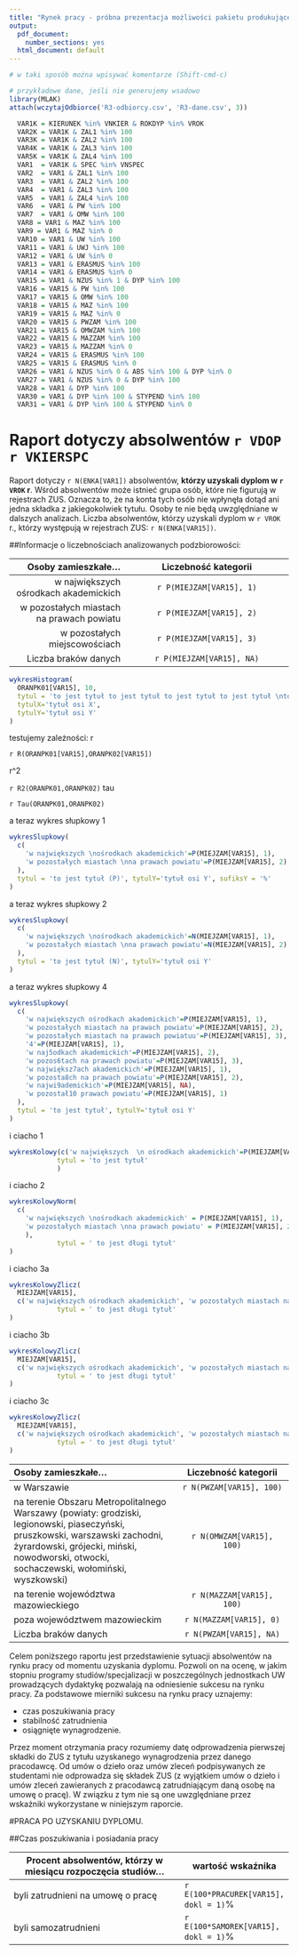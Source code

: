 ```yaml
---
title: "Rynek pracy - próbna prezentacja możliwości pakietu produkującego raporty automatyczne"
output:
  pdf_document:
    number_sections: yes
  html_document: default
---
```


```r
# w taki sposób można wpisywać komentarze (Shift-cmd-c)
```

```r
# przykładowe dane, jeśli nie generujemy wsadowo
library(MLAK)
attach(wczytajOdbiorce('R3-odbiorcy.csv', 'R3-dane.csv', 3))

  VAR1K	= KIERUNEK %in% VNKIER & ROKDYP %in% VROK
  VAR2K	= VAR1K & ZAL1 %in% 100 
  VAR3K = VAR1K & ZAL2 %in% 100 
  VAR4K = VAR1K & ZAL3 %in% 100 
  VAR5K = VAR1K & ZAL4 %in% 100 
  VAR1  = VAR1K & SPEC %in% VNSPEC
  VAR2	= VAR1 & ZAL1 %in% 100
  VAR3  = VAR1 & ZAL2 %in% 100
  VAR4  = VAR1 & ZAL3 %in% 100
  VAR5  = VAR1 & ZAL4 %in% 100
  VAR6	= VAR1 & PW %in% 100
  VAR7	= VAR1 & OMW %in% 100
  VAR8 = VAR1 & MAZ %in% 100
  VAR9 = VAR1 & MAZ %in% 0
  VAR10 = VAR1 & UW %in% 100
  VAR11 = VAR1 & UWJ %in% 100
  VAR12 = VAR1 & UW %in% 0
  VAR13 = VAR1 & ERASMUS %in% 100
  VAR14 = VAR1 & ERASMUS %in% 0
  VAR15 = VAR1 & NZUS %in% 1 & DYP %in% 100
  VAR16 = VAR15 & PW %in% 100
  VAR17 = VAR15 & OMW %in% 100
  VAR18 = VAR15 & MAZ %in% 100
  VAR19 = VAR15 & MAZ %in% 0
  VAR20 = VAR15 & PWZAM %in% 100
  VAR21 = VAR15 & OMWZAM %in% 100
  VAR22 = VAR15 & MAZZAM %in% 100
  VAR23 = VAR15 & MAZZAM %in% 0
  VAR24 = VAR15 & ERASMUS %in% 100
  VAR25 = VAR15 & ERASMUS %in% 0
  VAR26 = VAR1 & NZUS %in% 0 & ABS %in% 100 & DYP %in% 0
  VAR27 = VAR1 & NZUS %in% 0 & DYP %in% 100
  VAR28 = VAR1 & DYP %in% 100
  VAR30 = VAR1 & DYP %in% 100 & STYPEND %in% 100
  VAR31 = VAR1 & DYP %in% 100 & STYPEND %in% 0
```

# Raport dotyczy absolwentów `r VDOP` `r VKIERSPC`

Raport dotyczy `r N(ENKA[VAR1])` absolwentów, **którzy uzyskali dyplom w `r VROK` r**.
Wśród absolwentów może istnieć grupa osób, które nie figurują w rejestrach ZUS. Oznacza to, że na konta tych osób nie wpłynęła dotąd ani jedna składka z jakiegokolwiek tytułu. Osoby te nie będą uwzględniane w dalszych analizach. Liczba absolwentów, którzy uzyskali dyplom w `r VROK` r., którzy występują w rejestrach ZUS: `r N(ENKA[VAR15])`.

##Informacje o liczebnościach analizowanych podzbiorowości:

Osoby zamieszkałe...                      | Liczebność kategorii
------------------------------------------:|:----------------------------------------------------------:
w największych ośrodkach akademickich	    | `r P(MIEJZAM[VAR15], 1)` 
w pozostałych miastach na prawach powiatu	| `r P(MIEJZAM[VAR15], 2)`
w pozostałych miejscowościach	            | `r P(MIEJZAM[VAR15], 3)`
Liczba braków danych                      | `r P(MIEJZAM[VAR15], NA)`


```r
wykresHistogram(
  ORANPK01[VAR15], 10,
  tytul = 'to jest tytuł to jest tytuł to jest tytuł to jest tytuł \nto jest tytuł to jest tytuł to jest tytuł to jest tytuł to jest tytuł', 
  tytulX='tytuł osi X', 
  tytulY='tytuł osi Y'
)
```

testujemy zależności:
r

`r R(ORANPK01[VAR15],ORANPK02[VAR15])`

r^2

`r R2(ORANPK01,ORANPK02)`
tau

`r Tau(ORANPK01,ORANPK02)`

a teraz wykres słupkowy 1

```r

wykresSlupkowy(
  c(
    'w największych \nośrodkach akademickich'=P(MIEJZAM[VAR15], 1), 
    'w pozostałych miastach \nna prawach powiatu'=P(MIEJZAM[VAR15], 2)
  ),
  tytul = 'to jest tytuł (P)', tytulY='tytuł osi Y', sufiksY = '%'
)
```

a teraz wykres słupkowy 2

```r
wykresSlupkowy(
  c(
    'w największych \nośrodkach akademickich'=N(MIEJZAM[VAR15], 1), 
    'w pozostałych miastach \nna prawach powiatu'=N(MIEJZAM[VAR15], 2)
  ),
  tytul = 'to jest tytuł (N)', tytulY='tytuł osi Y'
)
```

a teraz wykres słupkowy 4

```r
wykresSlupkowy(
  c(
    'w największych ośrodkach akademickich'=P(MIEJZAM[VAR15], 1), 
    'w pozostałych miastach na prawach powiatu'=P(MIEJZAM[VAR15], 2),
    'w pozostałych miastach na prawach powiatuu'=P(MIEJZAM[VAR15], 3), 
    '4'=P(MIEJZAM[VAR15], 1),
    'w naj5odkach akademickich'=P(MIEJZAM[VAR15], 2), 
    'w pozos6tach na prawach powiatu'=P(MIEJZAM[VAR15], 3),
    'w największ7ach akademickich'=P(MIEJZAM[VAR15], 1), 
    'w pozosta8ch na prawach powiatu'=P(MIEJZAM[VAR15], 2),
    'w najwi9ademickich'=P(MIEJZAM[VAR15], NA), 
    'w pozostał10 prawach powiatu'=P(MIEJZAM[VAR15], 1)
  ),
  tytul = 'to jest tytuł', tytulY='tytuł osi Y'
)
```

i ciacho 1

```r
wykresKolowy(c('w największych  \n ośrodkach akademickich'=P(MIEJZAM[VAR15], 1), 'w pozostałych miastach \n na prawach powiatu'=P(MIEJZAM[VAR15], 2), 'w pozostałych \n miejscowościach' =P(MIEJZAM[VAR15], 3), 'braki danych' =P(MIEJZAM[VAR15], NA)),
            tytul = 'to jest tytuł'
            )
```


i ciacho 2

```r
wykresKolowyNorm(
  c(
    'w największych \nośrodkach akademickich' = P(MIEJZAM[VAR15], 1),
    'w pozostałych miastach \nna prawach powiatu' = P(MIEJZAM[VAR15], 2)
    ),
            tytul = ' to jest długi tytuł'
)
```

i ciacho 3a

```r
wykresKolowyZlicz(
  MIEJZAM[VAR15], 
  c('w największych ośrodkach akademickich', 'w pozostałych miastach na prawach powiatu', 'w pozostałych miejscowościach'),
            tytul = ' to jest długi tytuł'
)
```

i ciacho 3b

```r
wykresKolowyZlicz(
  MIEJZAM[VAR15], 
  c('w największych ośrodkach akademickich', 'w pozostałych miastach na prawach powiatu'),
            tytul = ' to jest długi tytuł'
)
```

i ciacho 3c

```r
wykresKolowyZlicz(
  MIEJZAM[VAR15], 
  c('w największych ośrodkach akademickich', 'w pozostałych miastach na prawach powiatu', 'w pozostałych miejscowościach', 'pustosz'),
            tytul = ' to jest długi tytuł'
)
```

-------------------------------------------------------------------------------
Osoby zamieszkałe...                                       Liczebność kategorii
----------------------------------------------- --------------------------------
w Warszawie	                                        `r N(PWZAM[VAR15], 100)`

na terenie Obszaru Metropolitalnego Warszawy        `r N(OMWZAM[VAR15], 100)`
(powiaty: grodziski, legionowski, piaseczyński,
pruszkowski, warszawski zachodni, żyrardowski,
grójecki, miński, nowodworski, otwocki,
sochaczewski, wołomiński, wyszkowski)

na terenie województwa mazowieckiego               `r N(MAZZAM[VAR15], 100)`

poza województwem mazowieckim                      `r N(MAZZAM[VAR15], 0)`

Liczba braków danych                                `r N(PWZAM[VAR15], NA)`
-------------------------------------------------------------------------------

Celem poniższego raportu jest przedstawienie sytuacji absolwentów na rynku pracy od momentu uzyskania dyplomu. Pozwoli on na ocenę, w jakim stopniu programy studiów/specjalizacji w poszczególnych jednostkach UW prowadzących dydaktykę pozwalają na odniesienie sukcesu na rynku pracy. Za podstawowe mierniki sukcesu na rynku pracy uznajemy:

* czas poszukiwania pracy
* stabilność zatrudnienia
* osiągnięte wynagrodzenie.

Przez moment otrzymania pracy rozumiemy datę odprowadzenia pierwszej składki do ZUS z tytułu uzyskanego wynagrodzenia przez danego pracodawcę. Od umów o dzieło oraz umów zleceń podpisywanych ze studentami nie odprowadza się składek ZUS (z wyjątkiem umów o dzieło i umów zleceń zawieranych z pracodawcą zatrudniającym daną osobę na umowę o pracę). W związku z tym nie są one uwzględniane  przez wskaźniki wykorzystane w niniejszym raporcie.

#PRACA PO UZYSKANIU DYPLOMU.

##Czas poszukiwania i posiadania pracy

Procent absolwentów, którzy w miesiącu rozpoczęcia studiów...   |  wartość wskaźnika
----------------------------------------------------------------|--------------
byli zatrudnieni na umowę o pracę                               | `r E(100*PRACUREK[VAR15], dokl = 1)`%
byli samozatrudnieni                                            | `r E(100*SAMOREK[VAR15], dokl = 1)`%
